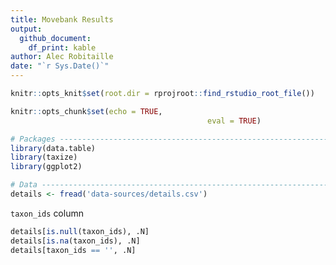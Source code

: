 ```yaml
---
title: Movebank Results
output: 
  github_document:
    df_print: kable
author: Alec Robitaille
date: "`r Sys.Date()`"
---
```


```r
knitr::opts_knit$set(root.dir = rprojroot::find_rstudio_root_file())

knitr::opts_chunk$set(echo = TRUE,
											eval = TRUE)
```




```r
# Packages ----------------------------------------------------------------
library(data.table)
library(taxize)
library(ggplot2)

# Data --------------------------------------------------------------------
details <- fread('data-sources/details.csv')
```


`taxon_ids` column

```r
details[is.null(taxon_ids), .N]
details[is.na(taxon_ids), .N]
details[taxon_ids == '', .N]
```
